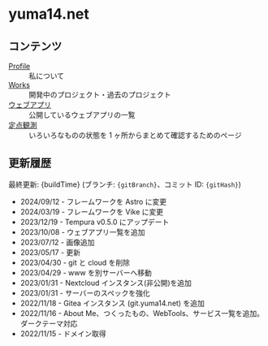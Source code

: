 
# yuma14.net

## コンテンツ

<dl>
  <dt>
    <a href="/profile/">Profile</a>
  </dt>
  <dd>私について</dd>
  <dt>
    <a href="/works/">Works</a>
  </dt>
  <dd>開発中のプロジェクト・過去のプロジェクト</dd>
  <dt>
    <a href="/apps/">ウェブアプリ</a>
  </dt>
  <dd>公開しているウェブアプリの一覧</dd>
  <dt>
    <a href="/monitor/">定点観測</a>
  </dt>
  <dd>いろいろなものの状態を 1 ヶ所からまとめて確認するためのページ</dd>
</dl>

## 更新履歴

最終更新: <time datetime={buildTime}>{buildTime}</time>
(ブランチ: <code>{gitBranch}</code>、コミット ID: <code>{gitHash}</code>)

- 2024/09/12 - フレームワークを Astro に変更
- 2024/03/19 - フレームワークを Vike に変更
- 2023/12/19 - Tempura v0.5.0 にアップデート
- 2023/10/08 - ウェブアプリ一覧を追加
- 2023/07/12 - 画像追加
- 2023/05/17 - 更新
- 2023/04/30 - git と cloud を削除
- 2023/04/29 - www を別サーバーへ移動
- 2023/01/31 - Nextcloud インスタンス(非公開)を追加
- 2023/01/31 - サーバーのスペックを強化
- 2022/11/18 - Gitea インスタンス (git.yuma14.net) を追加
- 2022/11/16 - About Me、つくったもの、WebTools、サービス一覧を追加。ダークテーマ対応
- 2022/11/15 - ドメイン取得
